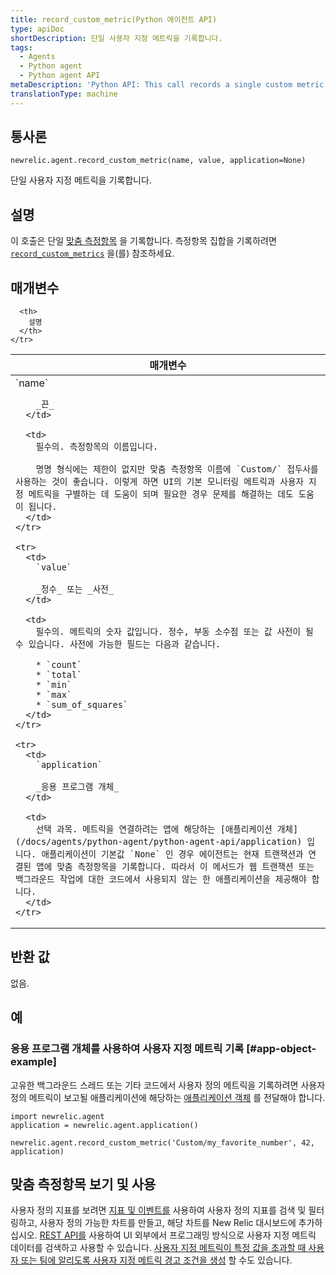 ```yaml
---
title: record_custom_metric(Python 에이전트 API)
type: apiDoc
shortDescription: 단일 사용자 지정 메트릭을 기록합니다.
tags:
  - Agents
  - Python agent
  - Python agent API
metaDescription: 'Python API: This call records a single custom metric.'
translationType: machine
---
```


## 통사론

```
newrelic.agent.record_custom_metric(name, value, application=None)
```

단일 사용자 지정 메트릭을 기록합니다.

## 설명

이 호출은 단일 [맞춤 측정항목](/docs/agents/manage-apm-agents/agent-data/custom-metrics) 을 기록합니다. 측정항목 집합을 기록하려면 [`record_custom_metrics`](/docs/agents/python-agent/python-agent-api/record_custom_metrics) 을(를) 참조하세요.

## 매개변수

<table>
  <thead>
    <tr>
      <th width="25%">
        매개변수
      </th>

      <th>
        설명
      </th>
    </tr>
  </thead>

  <tbody>
    <tr>
      <td>
        `name`

        _끈_
      </td>

      <td>
        필수의. 측정항목의 이름입니다.

        명명 형식에는 제한이 없지만 맞춤 측정항목 이름에 `Custom/` 접두사를 사용하는 것이 좋습니다. 이렇게 하면 UI의 기본 모니터링 메트릭과 사용자 지정 메트릭을 구별하는 데 도움이 되며 필요한 경우 문제를 해결하는 데도 도움이 됩니다.
      </td>
    </tr>

    <tr>
      <td>
        `value`

        _정수_ 또는 _사전_
      </td>

      <td>
        필수의. 메트릭의 숫자 값입니다. 정수, 부동 소수점 또는 값 사전이 될 수 있습니다. 사전에 가능한 필드는 다음과 같습니다.

        * `count`
        * `total`
        * `min`
        * `max`
        * `sum_of_squares`
      </td>
    </tr>

    <tr>
      <td>
        `application`

        _응용 프로그램 개체_
      </td>

      <td>
        선택 과목. 메트릭을 연결하려는 앱에 해당하는 [애플리케이션 개체](/docs/agents/python-agent/python-agent-api/application) 입니다. 애플리케이션이 기본값 `None` 인 경우 에이전트는 현재 트랜잭션과 연결된 앱에 맞춤 측정항목을 기록합니다. 따라서 이 메서드가 웹 트랜잭션 또는 백그라운드 작업에 대한 코드에서 사용되지 않는 한 애플리케이션을 제공해야 합니다.
      </td>
    </tr>
  </tbody>
</table>

## 반환 값

없음.

## 예

### 응용 프로그램 개체를 사용하여 사용자 지정 메트릭 기록 [#app-object-example]

고유한 백그라운드 스레드 또는 기타 코드에서 사용자 정의 메트릭을 기록하려면 사용자 정의 메트릭이 보고될 애플리케이션에 해당하는 [애플리케이션 객체](/docs/agents/python-agent/python-agent-api/application) 를 전달해야 합니다.

```
import newrelic.agent
application = newrelic.agent.application()

newrelic.agent.record_custom_metric('Custom/my_favorite_number', 42, application)
```

## 맞춤 측정항목 보기 및 사용

사용자 정의 지표를 보려면 [지표 및 이벤트를](/docs/query-your-data/explore-query-data/data-explorer/introduction-data-explorer) 사용하여 사용자 정의 지표를 검색 및 필터링하고, 사용자 정의 가능한 차트를 만들고, 해당 차트를 New Relic 대시보드에 추가하십시오. [REST API를](/docs/apis/rest-api-v2/requirements/new-relic-rest-api-v2-getting-started) 사용하여 UI 외부에서 프로그래밍 방식으로 사용자 지정 메트릭 데이터를 검색하고 사용할 수 있습니다. [사용자 지정 메트릭이 특정 값을 초과할 때 사용자 또는 팀에 알리도록 사용자 지정 메트릭 경고 조건을 생성](/docs/alerts/new-relic-alerts/configuring-alert-policies/define-custom-metrics-alert-condition) 할 수도 있습니다.